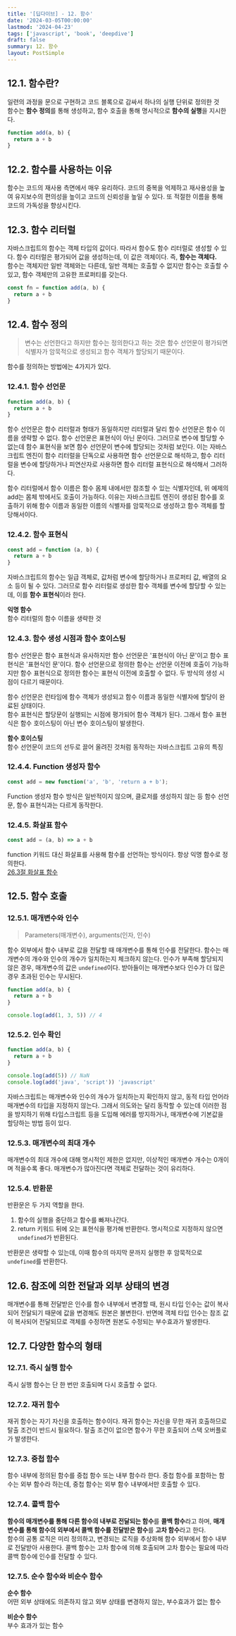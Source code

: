 ```yaml
---
title: '[딥다이브] - 12. 함수'
date: '2024-03-05T00:00:00'
lastmod: '2024-04-23'
tags: ['javascript', 'book', 'deepdive']
draft: false
summary: 12. 함수
layout: PostSimple
---
```


## 12.1. 함수란?

일련의 과정을 문으로 구현하고 코드 블록으로 감싸서 하나의 실행 단위로 정의한 것  
함수는 **함수 정의**를 통해 생성하고, 함수 호출을 통해 명시적으로 **함수의 실행**을 지시한다.

```js
function add(a, b) {
  return a + b
}
```

## 12.2. 함수를 사용하는 이유

함수는 코드의 재사용 측면에서 매우 유리하다. 코드의 중복을 억제하고 재사용성을 높여 유지보수의 편의성을 높이고 코드의 신뢰성을 높일 수 있다. 또 적절한 이름을 통해 코드의 가독성을 향상시킨다.

## 12.3. 함수 리터럴

자바스크립트의 함수는 객체 타입의 값이다. 따라서 함수도 함수 리터럴로 생성할 수 있다. 함수 리터럴은 평가되어 값을 생성하는데, 이 값은 객체이다. 즉, **함수는 객체다.**  
함수는 객체지만 일반 객체와는 다른데, 일반 객체는 호출할 수 없지만 함수는 호출할 수 있고, 함수 객체만의 고유한 프로퍼티를 갖는다.

```js
const fn = function add(a, b) {
  return a + b
}
```

## 12.4. 함수 정의

> 변수는 선언한다고 하지만 함수는 정의한다고 하는 것은 함수 선언문이 평가되면 식별자가 암묵적으로 생성되고 함수 객체가 할당되기 때문이다.

함수를 정의하는 방법에는 4가지가 있다.

### 12.4.1. 함수 선언문

```js
function add(a, b) {
  return a + b
}
```

함수 선언문은 함수 리터럴과 형태가 동일하지만 리터럴과 달리 함수 선언문은 함수 이름을 생략할 수 없다. 함수 선언문은 표현식이 아닌 문이다. 그러므로 변수에 할당할 수 없는데 함수 표현식을 보면 함수 선언문이 변수에 할당되는 것처럼 보인다. 이는 자바스크립트 엔진이 함수 리터럴을 단독으로 사용하면 함수 선언문으로 해석하고, 함수 리터럴을 변수에 할당하거나 피연산자로 사용하면 함수 리터럴 표현식으로 해석해서 그러하다.

함수 리터럴에서 함수 이름은 함수 몸체 내에서만 참조할 수 있는 식별자인데, 위 예제의 add는 몸체 밖에서도 호출이 가능하다. 이유는 자바스크립트 엔진이 생성된 함수를 호출하기 위해 함수 이름과 동일한 이름의 식별자를 암묵적으로 생성하고 함수 객체를 할당해서이다.

### 12.4.2. 함수 표현식

```js
const add = function (a, b) {
  return a + b
}
```

자바스크립트의 함수는 일급 객체로, 값처럼 변수에 할당하거나 프로퍼티 값, 배열의 요소 등이 될 수 있다. 그러므로 함수 리터럴로 생성한 함수 객체를 변수에 할당할 수 있는데, 이를 **함수 표현식**이라 한다.

**익명 함수**  
함수 리터럴의 함수 이름을 생략한 것

### 12.4.3. 함수 생성 시점과 함수 호이스팅

함수 선언문은 함수 표현식과 유사하지만 함수 선언문은 '표현식이 아닌 문'이고 함수 표현식은 '표현식인 문'이다. 함수 선언문으로 정의한 함수는 선언문 이전에 호출이 가능하지만 함수 표현식으로 정의한 함수는 표현식 이전에 호출할 수 없다. 두 방식의 생성 시점이 다르기 때문이다.

함수 선언문은 런타임에 함수 객체가 생성되고 함수 이름과 동일한 식별자에 할당이 완료된 상태이다.  
함수 표현식은 할당문이 실행되는 시점에 평가되어 함수 객체가 된다. 그래서 함수 표현식은 함수 호이스팅이 아닌 변수 호이스팅이 발생한다.

**함수 호이스팅**  
함수 선언문이 코드의 선두로 끌어 올려진 것처럼 동작하는 자바스크립트 고유의 특징

### 12.4.4. Function 생성자 함수

```js
const add = new function('a', 'b', 'return a + b');
```

Function 생성자 함수 방식은 일반적이지 않으며, 클로저를 생성하지 않는 등 함수 선언문, 함수 표현식과는 다르게 동작한다.

### 12.4.5. 화살표 함수

```js
const add = (a, b) => a + b
```

function 키워드 대신 화살표를 사용해 함수를 선언하는 방식이다. 항상 익명 함수로 정의한다.  
[26.3절 화살표 함수](https://94sssh-code.vercel.app/blog/%EB%94%A5%EB%8B%A4%EC%9D%B4%EB%B8%8C_26_ES6_%ED%95%A8%EC%88%98%EC%9D%98_%EC%B6%94%EA%B0%80_%EA%B8%B0%EB%8A%A5#263-%ED%99%94%EC%82%B4%ED%91%9C-%ED%95%A8%EC%88%98)

## 12.5. 함수 호출

### 12.5.1. 매개변수와 인수

> Parameters(매개변수), arguments(인자, 인수)

함수 외부에서 함수 내부로 값을 전달할 때 매개변수를 통해 인수를 전달한다. 함수는 매개변수의 개수와 인수의 개수가 일치하는지 체크하지 않는다. 인수가 부족해 할당되지 않은 경우, 매개변수의 값은 `undefined`이다. 받아들이는 매개변수보다 인수가 더 많은 경우 초과된 인수는 무시된다.

```js
function add(a, b) {
  return a + b
}

console.log(add(1, 3, 5)) // 4
```

### 12.5.2. 인수 확인

```js
function add(a, b) {
  return a + b
}

console.log(add(5)) // NaN
console.log(add('java', 'script')) 'javascript'
```

자바스크립트는 매개변수와 인수의 개수가 일치하는지 확인하지 않고, 동적 타입 언어라 매개변수의 타입을 지정하지 않는다. 그래서 의도와는 달리 동작할 수 있는데 이러한 점을 방지하기 위해 타입스크립트 등을 도입해 에러를 방지하거나, 매개변수에 기본값을 할당하는 방법 등이 있다.

### 12.5.3. 매개변수의 최대 개수

매개변수의 최대 개수에 대해 명시적인 제한은 없지만, 이상적인 매개변수 개수는 0개이며 적을수록 좋다. 매개변수가 많아진다면 객체로 전달하는 것이 유리하다.

### 12.5.4. 반환문

반환문은 두 가지 역할을 한다.

1. 함수의 실행을 중단하고 함수를 빠져나간다.
2. return 키워드 뒤에 오는 표현식을 평가해 반환한다. 명시적으로 지정하지 않으면 `undefined`가 반환된다.

반환문은 생략할 수 있는데, 이때 함수의 마지막 문까지 실행한 후 암묵적으로 `undefined`를 반환한다.

## 12.6. 참조에 의한 전달과 외부 상태의 변경

매개변수를 통해 전달받은 인수를 함수 내부에서 변경할 때, 원시 타입 인수는 값이 복사되어 전달되기 때문에 값을 변경해도 원본은 불변한다. 반면에 객체 타입 인수는 참조 값이 복사되어 전달되므로 객체를 수정하면 원본도 수정되는 부수효과가 발생한다.

## 12.7. 다양한 함수의 형태

### 12.7.1. 즉시 실행 함수

즉시 실행 함수는 단 한 번만 호출되며 다시 호출할 수 없다.

### 12.7.2. 재귀 함수

재귀 함수는 자기 자신을 호출하는 함수이다. 재귀 함수는 자신을 무한 재귀 호출하므로 탈출 조건이 반드시 필요하다. 탈출 조건이 없으면 함수가 무한 호출되어 스택 오버플로가 발생한다.

### 12.7.3. 중첩 함수

함수 내부에 정의된 함수를 중첩 함수 또는 내부 함수라 한다. 중첩 함수를 포함하는 함수는 외부 함수라 하는데, 중첩 함수는 외부 함수 내부에서만 호출할 수 있다.

### 12.7.4. 콜백 함수

**함수의 매개변수를 통해 다른 함수의 내부로 전달되는 함수**를 **콜백 함수**라고 하며, **매개변수를 통해 함수의 외부에서 콜백 함수를 전달받은 함수**를 **고차 함수**라고 한다.  
함수의 공통 로직은 미리 정의하고, 변경되는 로직을 추상화해 함수 외부에서 함수 내부로 전달받아 사용한다. 콜백 함수는 고차 함수에 의해 호출되며 고차 함수는 필요에 따라 콜백 함수에 인수를 전달할 수 있다.

### 12.7.5. 순수 함수와 비순수 함수

**순수 함수**  
어떤 외부 상태에도 의존하지 않고 외부 상태를 변경하지 않는, 부수효과가 없는 함수

**비순수 함수**  
부수 효과가 있는 함수
